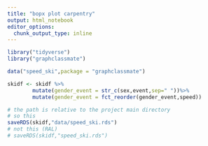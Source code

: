 ```yaml
---
title: "bopx plot carpentry"
output: html_notebook
editor_options: 
  chunk_output_type: inline
---
```


```r
library("tidyverse")
library("graphclassmate")
```

```r
data("speed_ski",package = "graphclassmate")
```

```r
skidf <- skidf %>% 
        mutate(gender_event = str_c(sex,event,sep=" "))%>%
        mutate(gender_event = fct_reorder(gender_event,speed))
```

```r
# the path is relative to the project main directory
# so this 
saveRDS(skidf,"data/speed_ski.rds")
# not this (RAL)
# saveRDS(skidf,"speed_ski.rds")
```
